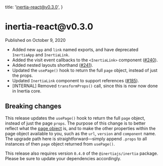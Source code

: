 
  title: 'inertia-react@v0.3.0',
}

<h1>inertia-react@v0.3.0</h1>

<div className="-mt-8 mb-12 text-base font-medium text-gray-600">Published on October 9, 2020</div>

- Added new `app` and `link` named exports, and have deprecated `InertiaApp` and `InertiaLink`.
- Added the visit event callbacks to the `<InertiaLink>` component ([#240](https://github.com/inertiajs/inertia/pull/240)).
- Added nested layouts shorthand ([#241](https://github.com/inertiajs/inertia/pull/241)).
- Updated the `usePage()` hook to return the full `page` object, instead of just the props.
- Updated `InertiaLink` component to support references ([#185](https://github.com/inertiajs/inertia/pull/185)).
- [INTERNAL] Removed `transformProps()` call, since this is now now done in Inertia core.

## Breaking changes

This release updates the `usePage()` hook to return the full `page` object, instead of just the page `props`. The purpose of this change is to better reflect what the [page object](https://inertiajs.com/the-protocol#the-page-object) is, and to make the other properties within the page object available to you, such as the `url`, `version` and `component` name. The upgrade path here is straightforward—simply append `.props` to all instances of then `page` object returned from `usePage()`.

This release also requires version `0.4.0` of the `@inertiajs/inertia` package. Please be sure to update your dependencies accordingly.
